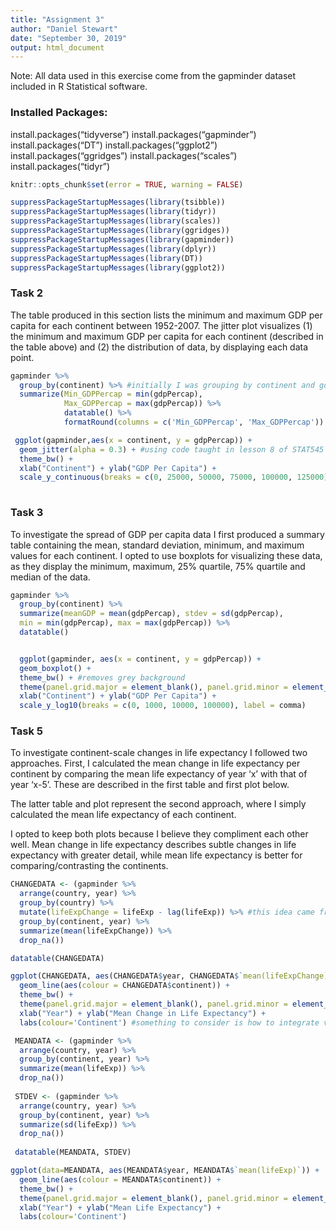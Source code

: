 ```yaml
---
title: "Assignment 3"
author: "Daniel Stewart"
date: "September 30, 2019"
output: html_document
---
```

Note: All data used in this exercise come from the gapminder dataset included in R Statistical software.

### Installed Packages:

install.packages("tidyverse")
install.packages("gapminder")
install.packages("DT")
install.packages("ggplot2")
install.packages("ggridges")
install.packages("scales")
install.packages("tidyr")

```r
knitr::opts_chunk$set(error = TRUE, warning = FALSE)
```

```r
suppressPackageStartupMessages(library(tsibble))
suppressPackageStartupMessages(library(tidyr))
suppressPackageStartupMessages(library(scales))
suppressPackageStartupMessages(library(ggridges))
suppressPackageStartupMessages(library(gapminder))
suppressPackageStartupMessages(library(dplyr))
suppressPackageStartupMessages(library(DT))
suppressPackageStartupMessages(library(ggplot2))
```


### Task 2

The table produced in this section lists the minimum and maximum GDP per capita for each continent between 1952-2007.  The jitter plot visualizes (1) the minimum and maximum GDP per capita for each continent (described in the table above) and (2) the distribution of data, by displaying each data point. 

```r
gapminder %>% 
  group_by(continent) %>% #initially I was grouping by continent and gddPercap, which conflicted with subsequent lines
  summarize(Min_GDPPercap = min(gdpPercap),
            Max_GDPPercap = max(gdpPercap)) %>%
            datatable() %>%
            formatRound(columns = c('Min_GDPPercap', 'Max_GDPPercap'))

 ggplot(gapminder,aes(x = continent, y = gdpPercap)) + 
  geom_jitter(alpha = 0.3) + #using code taught in lesson 8 of STAT545
  theme_bw() +
  xlab("Continent") + ylab("GDP Per Capita") +
  scale_y_continuous(breaks = c(0, 25000, 50000, 75000, 100000, 125000), label = comma) #notice how this code differs from the log scale in Task 2B
  
```

### Task 3
To investigate the spread of GDP per capita data I first produced a summary table containing the mean, standard deviation, minimum, and maximum values for each continent. I opted to use boxplots for visualizing these data, as they display the minimum, maximum, 25% quartile, 75% quartile and median of the data. 


```r
gapminder %>%
  group_by(continent) %>%
  summarize(meanGDP = mean(gdpPercap), stdev = sd(gdpPercap), 
  min = min(gdpPercap), max = max(gdpPercap)) %>%
  datatable()


  ggplot(gapminder, aes(x = continent, y = gdpPercap)) +
  geom_boxplot() +
  theme_bw() + #removes grey background
  theme(panel.grid.major = element_blank(), panel.grid.minor = element_blank()) +
  xlab("Continent") + ylab("GDP Per Capita") +
  scale_y_log10(breaks = c(0, 1000, 10000, 100000), label = comma) 
```

### Task 5
To investigate continent-scale changes in life expectancy I followed two approaches. First, I calculated the mean change in life expectancy per continent by comparing the mean life expectancy of year 'x' with that of year 'x-5'. These are described in the first table and first plot below. 

The latter table and plot represent the second approach, where I simply calculated the mean life expectancy of each continent.

I opted to keep both plots because I believe they compliment each other well. Mean change in life expectancy describes subtle changes in life expectancy with greater detail, while mean life expectancy is better for comparing/contrasting the continents.


```r
CHANGEDATA <- (gapminder %>%
  arrange(country, year) %>%
  group_by(country) %>%
  mutate(lifeExpChange = lifeExp - lag(lifeExp)) %>% #this idea came from lecture 7 in STAT545
  group_by(continent, year) %>%
  summarize(mean(lifeExpChange)) %>%
  drop_na())

datatable(CHANGEDATA) 

ggplot(CHANGEDATA, aes(CHANGEDATA$year, CHANGEDATA$`mean(lifeExpChange)`)) + #I used the assignment operator to create a new DF relevant to the research question
  geom_line(aes(colour = CHANGEDATA$continent)) +
  theme_bw() + 
  theme(panel.grid.major = element_blank(), panel.grid.minor = element_blank()) +
  xlab("Year") + ylab("Mean Change in Life Expectancy") +
  labs(colour='Continent') #something to consider is how to integrate variance into a lineplot

 MEANDATA <- (gapminder %>%
  arrange(country, year) %>%
  group_by(continent, year) %>%
  summarize(mean(lifeExp)) %>%
  drop_na())
 
 STDEV <- (gapminder %>%
  arrange(country, year) %>%
  group_by(continent, year) %>%
  summarize(sd(lifeExp)) %>%
  drop_na())
 
 datatable(MEANDATA, STDEV) 

ggplot(data=MEANDATA, aes(MEANDATA$year, MEANDATA$`mean(lifeExp)`)) + 
  geom_line(aes(colour = MEANDATA$continent)) +
  theme_bw() + 
  theme(panel.grid.major = element_blank(), panel.grid.minor = element_blank()) +
  xlab("Year") + ylab("Mean Life Expectancy") +
  labs(colour='Continent') 


```

